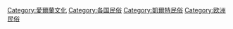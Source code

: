 [[Category:愛爾蘭文化|Category:愛爾蘭文化]]
[[Category:各国民俗|Category:各国民俗]]
[[Category:凱爾特民俗|Category:凱爾特民俗]]
[[Category:欧洲民俗|Category:欧洲民俗]]